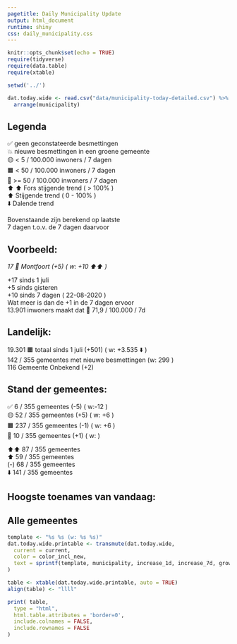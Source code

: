 ```yaml
---
pagetitle: Daily Municipality Update
output: html_document
runtime: shiny
css: daily_municipality.css
---
```


```r
knitr::opts_chunk$set(echo = TRUE)
require(tidyverse)
require(data.table)
require(xtable)

setwd('../')

dat.today.wide <- read.csv("data/municipality-today-detailed.csv") %>%
  arrange(municipality)

```

## Legenda
✅ geen geconstateerde besmettingen  
💥 nieuwe besmettingen in een groene gemeente  
🟡  < 5 / 100.000 inwoners / 7 dagen  
🟧  < 50 / 100.000 inwoners / 7 dagen  
🛑  >= 50 / 100.000 inwoners / 7 dagen  
⬆️ ⬆️ Fors stijgende trend ( > 100% )  
⬆️ Stijgende trend ( 0 - 100% )  
⬇️ Dalende trend   

Bovenstaande zijn berekend op laatste  
7 dagen t.o.v. de 7 dagen daarvoor  

## Voorbeeld:
*17	🛑	Montfoort (+5) ( w: +10 ⬆️⬆️ )*
      
+17 sinds 1 juli     
+5 sinds gisteren     
+10 sinds 7 dagen ( 	22-08-2020 )  
Wat meer is dan de +1 in de 7 dagen ervoor  
13.901 inwoners maakt dat	🛑	71,9 / 100.000 / 7d 

## Landelijk:
19.301 🟧 totaal sinds 1 juli (+501) ( w: +3.535 ⬇️ )   
142 / 355 gemeentes met nieuwe besmettingen (w: 299 )   
116 	Gemeente Onbekend (+2)   

## Stand der gemeentes:
✅ 6 / 355 gemeentes (-5) ( w:-12 )   
🟡	52 / 355 gemeentes (+5) ( w: +6 )   
🟧	237 / 355 gemeentes (-1) ( w: +6 )   
🛑	10 / 355 gemeentes (+1) ( w: )   
      
⬆️⬆️ 87 / 355 gemeentes    
⬆️  	59 / 355 gemeentes    
(-)  	68 / 355 gemeentes    
⬇️  	141 / 355 gemeentes    

## Hoogste toenames van vandaag:

## Alle gemeentes

```r
template <- "%s %s (w: %s %s)"
dat.today.wide.printable <- transmute(dat.today.wide,
  current = current,
  color = color_incl_new,
  text = sprintf(template, municipality, increase_1d, increase_7d, growth)
)

table <- xtable(dat.today.wide.printable, auto = TRUE)
align(table) <- "llll"

print( table, 
  type = "html", 
  html.table.attributes = 'border=0', 
  include.colnames = FALSE, 
  include.rownames = FALSE
)
```
